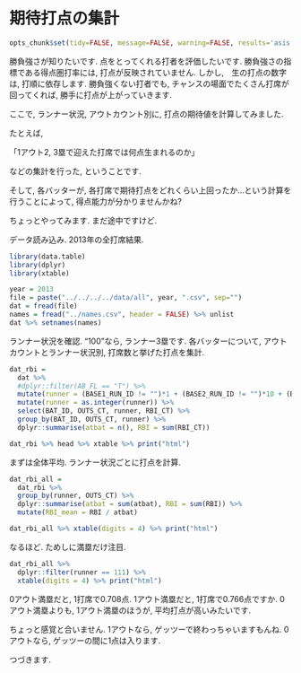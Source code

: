期待打点の集計
========================================================
```r
opts_chunk$set(tidy=FALSE, message=FALSE, warning=FALSE, results='asis')
```
勝負強さが知りたいです. 点をとってくれる打者を評価したいです.
勝負強さの指標である得点圏打率には, 打点が反映されていません. 
しかし,　生の打点の数字は, 打順に依存します.
勝負強くない打者でも, チャンスの場面でたくさん打席が回ってくれば, 勝手に打点が上がっていきます. 


ここで, ランナー状況, アウトカウント別に, 打点の期待値を計算してみました. 

たとえば,

「1アウト2, 3塁で迎えた打席では何点生まれるのか」

などの集計を行った, ということです. 

そして, 各バッターが, 各打席で期待打点をどれくらい上回ったか...という計算を行うことによって,
得点能力が分かりませんかね? 

ちょっとやってみます. まだ途中ですけど. 

データ読み込み. 2013年の全打席結果.
```r
library(data.table)
library(dplyr)
library(xtable)

year = 2013
file = paste("../../../../data/all", year, ".csv", sep="")
dat = fread(file)
names = fread("../names.csv", header = FALSE) %>% unlist
dat %>% setnames(names)
```

ランナー状況を確認. "100"なら, ランナー3塁です. 
各バッターについて, アウトカウントとランナー状況別, 打席数と挙げた打点を集計.
```r
dat_rbi = 
  dat %>% 
  #dplyr::filter(AB_FL == "T") %>% 
  mutate(runner = (BASE1_RUN_ID != "")*1 + (BASE2_RUN_ID != "")*10 + (BASE3_RUN_ID != "")*100) %>% 
  mutate(runner = as.integer(runner)) %>%
  select(BAT_ID, OUTS_CT, runner, RBI_CT) %>%
  group_by(BAT_ID, OUTS_CT, runner) %>% 
  dplyr::summarise(atbat = n(), RBI = sum(RBI_CT)) 

dat_rbi %>% head %>% xtable %>% print("html")
```
まずは全体平均. 
ランナー状況ごとに打点を計算. 
```r
dat_rbi_all = 
  dat_rbi %>%
  group_by(runner, OUTS_CT) %>%
  dplyr::summarise(atbat = sum(atbat), RBI = sum(RBI)) %>% 
  mutate(RBI_mean = RBI / atbat) 

dat_rbi_all %>% xtable(digits = 4) %>% print("html")
```

なるほど. ためしに満塁だけ注目.
```r
dat_rbi_all %>%
  dplyr::filter(runner == 111) %>%
  xtable(digits = 4) %>% print("html")
```

0アウト満塁だと, 1打席で0.708点. 
1アウト満塁だと, 1打席で0.766点ですか. 
0アウト満塁よりも, 1アウト満塁のほうが, 平均打点が高いみたいです.

ちょっと感覚と合いません. 
1アウトなら, ゲッツーで終わっちゃいますもんね. 
0アウトなら, ゲッツーの間に1点は入ります. 

つづきます. 
